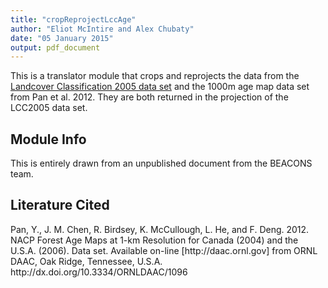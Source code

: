 ```yaml
---
title: "cropReprojectLccAge"
author: "Eliot McIntire and Alex Chubaty"
date: "05 January 2015"
output: pdf_document
---
```


This is a translator module that crops and reprojects the data from the [Landcover Classification 2005 data set](ftp://ftp.ccrs.nrcan.gc.ca/ad/NLCCLandCover/LandcoverCanada2005_250m/LandCoverOfCanada2005_V1_4.zip) and the 1000m age map data set from Pan et al. 2012. They are both returned in the projection of the LCC2005 data set.

## Module Info

This is entirely drawn from an unpublished document from the BEACONS team. 

## Literature Cited

Pan, Y., J. M. Chen, R. Birdsey, K. McCullough, L. He, and F. Deng. 2012. NACP Forest Age Maps at 1-km Resolution for Canada (2004) and the U.S.A. (2006). Data set. Available on-line [http://daac.ornl.gov] from ORNL DAAC, Oak Ridge, Tennessee, U.S.A. http://dx.doi.org/10.3334/ORNLDAAC/1096
